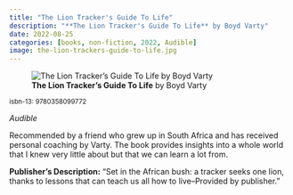 ```yaml
---
title: "The Lion Tracker's Guide To Life"
description: "**The Lion Tracker's Guide To Life** by Boyd Varty"
date: 2022-08-25
categories: [books, non-fiction, 2022, Audible]
image: the-lion-trackers-guide-to-life.jpg
---
```

![**The Lion Tracker's Guide To Life** by Boyd Varty](the-lion-trackers-guide-to-life.jpg){fig-align="left"}

<sup>isbn-13: 9780358099772</sup>

*Audible*

Recommended by a friend who grew up in South Africa and has received personal coaching by Varty. The book provides insights into a whole world that I knew very little about but that we can learn a lot from.

**Publisher's Description:**
"Set in the African bush: a tracker seeks one lion, thanks to lessons that
can teach us all how to live--Provided by publisher."